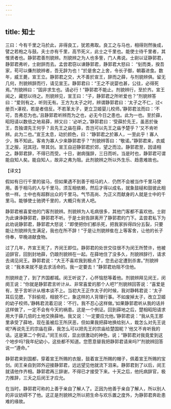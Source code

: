 ```yaml
---
---
---
```

title: 知士
---



三曰：今有千里之马於此，非得良工，犹若弗取。良工之与马也，相得则然後成，譬之若枹之与鼓。夫士亦有千里，高节死义，此士之千里也。能使士待千里者，其惟贤者也。静郭君善剂貌辨。剂貌辨之为人也多訾，门人弗说。士尉以证静郭君，静郭君弗听，士尉辞而去。孟尝君窃以谏静郭君，静郭君大怒曰： “刬而类，揆吾家，苟可以傔剂貌辨者，吾无辞为也！”於是舍之上舍，令长子御，朝暮进食。数年，威王薨，宣王立。静郭君之交，大不善於宣王，辞而之薛，与剂貌辨俱。留无几何，剂貌辨辞而行，请见宣王。静郭君曰：“王之不说婴也甚，公往，必得死焉。”剂貌辨曰：“固非求生也。请必行！”静郭君不能止。剂貌辨行，至於齐。宣王闻之，藏怒以待之。剂貌辨见，宣王曰：“子，静郭君之所听爱也？”剂貌辨答曰：“爱则有之，听则无有。王方为太子之时，辨谓静郭君曰：‘太子之不仁，过<册页>涿视，若是者倍反。不若革太子，更立卫姬婴儿校师。’静郭君泫而曰：‘不可，吾弗忍为也。’且静郭君听辨而为之也，必无今日之患也。此为一也。至於薛，昭阳请以数倍之地易薛，辨又曰：‘必听之。’静郭君曰：‘受薛於先王，虽恶於後王，吾独谓先王何乎？且先王之庙在薛，吾岂可以先王之庙予楚乎？’又不肯听辨。此为二也。”宣王太息，动於颜色，曰：“静郭君之於寡人，一至此乎！寡人少，殊不知此。客肯为寡人少来静郭君乎？”剂貌辨答曰：“敬诺。”静郭君来，衣威王之服，冠其冠，带其剑。宣王自迎静郭君於郊，望之而泣。静郭君至，因请相之。静郭君辞，不得已而受。十日，谢病强辞，三日而听。当是时也，静郭君可谓能自知人矣。能自知人，故非之弗为阻。此剂貌辨之所以外生乐、趋患难故也。

【译文】

假如有日行千里的骏马，但如果遇不到善于相马的人．仍然不会被当作千里马使用。善于相马的人与千里马，须互相依赖，然后才得以成名，就象鼓槌和鼓彼此相依一样。士中也有超群出众的千里马。气节高尚、为正义而献身的人就是士中的千里马。能够使士驰骋千里的，大概只有贤人吧。

静郭君裉喜爱他的门客剂貌辨。剂貌辨为人毛病很多，其他门客都不喜欢他。士尉为此谏诤静郭君，静郭君不听。于是士尉告辞离开了静郭君的门下。孟尝君私下为此劝说静郭君，静郭君大怒说：“即使把你们都杀死，把我家拆得四分五裂，只要能让剂貌辨先生满足，我也在所不辞！”于是让剂貌辨隹在上等客舍，让他的长子侍奉，早晚进献食物。

过了几年，齐宣王死了，齐闵王即位。静郭君的处世交往很不为闵王所赞许，他被迫辞官，回到封地薛，仍踉剂貌辨在一起。在薛地住了没多久，剂貌辨辞行，请求去谒见闵王。静郭君说：“大王不喜欢我到极点了，您去必定遭到杀害。”剂貌辨说：“我本来就不是去求活命的。我一定要去！”静郭君劝阻不住他。

剂貌辨走了，到了齐国都城。闵王听说了，心怀恼怒等着他。剂貌辨拜见闵王，闵阕王说：“你就是静郭君言听计从、非常喜爱的那个人吧?”剂貌辨回答说：“喜爱是有，至于言听计从根本谈不上。当初大王正作太子的时候，我对静韩君说：‘太子耳后见腮，下斜偷视，相貌不仁，象这样的人背理行事。不如废掉太子，改立卫姬的幼子校师。’静韩君流着汩说：‘不行。我不忍心这样做。’如果静郭君听从我的话并这样做了，一定不会有今天的祸患。这是一个例证。回到薛地之后，楚相昭阳请求用大于薛几倍的土地交换薛地。我又说：‘一定要应允他。’静郭君说：“我从先王那里承受了薛地，现在虽被后王所厌恶，但如果我把薛地换给别人，栽怎么对先王说呢?再说先王的宗庙在薛，我怎么可以把先王的宗庙给楚国昵？’他又不肯听我的话。这是第二个例证。”闵王长叹，显出很激动的神色，说；“静郭君对我竟爱到这个地步吗?我年纪幼小，这些都不知道。您愿意替我把静郭君请来吗?”剂貌辨回答说一“遵命。”

静郭君来到国都，穿着宣王所赐的衣服，鼓着宣王所赐的帽子，佩着宣王所赐的宝剑。闵王亲自到郊外迎接静郭君，远远望见他就流下泪来。静郭君到了以后，闵王就请他作齐相。静郭君再三辞谢，不得已才接受下来。十天之后，他托病辞官，极力推辞，三夭之后闵王才应允。

在当时，静郭君可称的上善于亲自了解人了。正因为他善于亲自了解人，所以别人的非议妨碍不了他。这正是剂貌辨之所以把生命与欢乐置之度外，为静郭君奔赴患难的缘故。